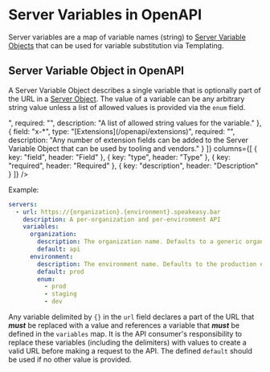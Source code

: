 
# Server Variables in OpenAPI

Server variables are a map of variable names (string) to [Server Variable Objects](/openapi/servers/server-variables#server-variable-object) that can be used for variable substitution via Templating.

## Server Variable Object in OpenAPI

A Server Variable Object describes a single variable that is optionally part of the URL in a [Server Object](/openapi/servers). The value of a variable can be any arbitrary string value unless a list of allowed values is provided via the `enum` field.

<Table
  data={[
    { field: "description", type: "String", required: "", description: "A description of the variable. [CommonMark syntax](https://spec.commonmark.org/) can be used to provide a rich description." },
    { field: "default", type: "String", required: "✅", description: "The default value of the variable. A variable is always of type _string_. If `enum` is provided this **_must_** be one of the values in the `enum` array." },
    { field: "enum", type: "List<string>", required: "", description: "A list of allowed string values for the variable." },
    { field: "x-*", type: "[Extensions](/openapi/extensions)", required: "", description: "Any number of extension fields can be added to the Server Variable Object that can be used by tooling and vendors." }
  ]}
  columns={[
    { key: "field", header: "Field" },
    { key: "type", header: "Type" },
    { key: "required", header: "Required" },
    { key: "description", header: "Description" }
  ]}
/>

Example:

```yaml
servers:
  - url: https://{organization}.{environment}.speakeasy.bar
    description: A per-organization and per-environment API
    variables:
      organization:
        description: The organization name. Defaults to a generic organization.
        default: api
      environment:
        description: The environment name. Defaults to the production environment.
        default: prod
        enum:
          - prod
          - staging
          - dev
```

Any variable delimited by `{}` in the `url` field declares a part of the URL that **_must_** be replaced with a value and references a variable that **_must_** be defined in the `variables` map. It is the API consumer's responsibility to replace these variables (including the delimiters) with values to create a valid URL before making a request to the API. The defined `default` should be used if no other value is provided.

